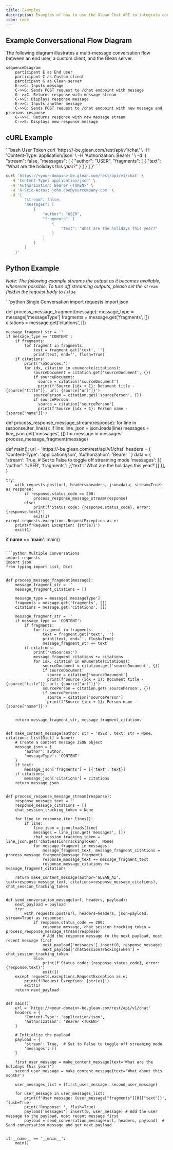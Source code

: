 ```yaml
---
title: Examples
description: Examples of how to use the Glean Chat API to integrate conversational AI into your products.
icon: code
---
```



## Example Conversational Flow Diagram

The following diagram illustrates a multi-message conversation flow between an end user, a custom client, and the Glean server.

```mermaid
sequenceDiagram
    participant E as End user
    participant C as Custom client
    participant G as Glean server
    E->>C: Inputs message
    C->>G: Sends POST request to /chat endpoint with message
    G-->>C: Returns response with message stream
    C->>E: Displays response message
    E->>C: Inputs another message
    C->>G: Sends POST request to /chat endpoint with new message and previous response
    G-->>C: Returns response with new message stream
    C->>E: Displays new response message
```

## cURL Example

<CodeGroup>
```bash User Token
curl 'https://<your-domain>-be.glean.com/rest/api/v1/chat' \
  -H 'Content-Type: application/json' \
  -H 'Authorization: Bearer <TOKEN>' \
  -d '{
        "stream": false,
        "messages": [
            {
                "author": "USER",
                "fragments": [
                    {
                        "text": "What are the holidays this year?"
                    }
                ]
            }
        ]
    }'
```

```bash Global Token
curl 'https://<your-domain>-be.glean.com/rest/api/v1/chat' \
  -H 'Content-Type: application/json' \
  -H 'Authorization: Bearer <TOKEN>' \
  -H 'X-Scio-Actas: john.doe@yourcompany.com' \
  -d '{
        "stream": false,
        "messages": [
            {
                "author": "USER",
                "fragments": [
                    {
                        "text": "What are the holidays this year?"
                    }
                ]
            }
        ]
    }'
```
</CodeGroup>


## Python Example

_Note: The following example streams the output as it becomes available, whenever possible. To turn off streaming outputs, please set the `stream` field in the request body to `False`_

<CodeGroup>
```python Single Conversation
import requests
import json


def process_message_fragment(message):
    message_type = message['messageType']
    fragments = message.get('fragments', [])
    citations = message.get('citations', [])

    message_fragment_str = ''
    if message_type == 'CONTENT':
        if fragments:
            for fragment in fragments:
                text = fragment.get('text', '')
                print(text, end='', flush=True)
        if citations:
            print('\nSources:')
            for idx, citation in enumerate(citations):
                sourceDocument = citation.get('sourceDocument', {})
                if sourceDocument:
                  source = citation['sourceDocument']
                  print(f'Source {idx + 1}: Document title - {source["title"]}, url: {source["url"]}')
                sourcePerson = citation.get('sourcePerson', {})
                if sourcePerson:
                  source = citation['sourcePerson']
                  print(f'Source {idx + 1}: Person name - {source["name"]}')



def process_response_message_stream(response):
    for line in response.iter_lines():
        if line:
            line_json = json.loads(line)
            messages = line_json.get('messages', [])
            for message in messages:
                process_message_fragment(message)

def main():
    url = 'https://<your-domain>-be.glean.com/rest/api/v1/chat'
    headers = {
        'Content-Type': 'application/json',
        'Authorization': 'Bearer <TOKEN>'
    }
    data = {
        'stream': True, # Set to False to toggle off streaming mode
        'messages': [{
            'author': 'USER',
            'fragments': [{'text': 'What are the holidays this year?'}]
        }],
    }

    try:
        with requests.post(url, headers=headers, json=data, stream=True) as response:
            if response.status_code == 200:
                process_response_message_stream(response)
            else:
                print(f'Status code: {response.status_code}, error: {response.text}')
                exit(1)
    except requests.exceptions.RequestException as e:
        print(f'Request Exception: {str(e)}')
        exit(1)


if __name__ == '__main__':
    main()
```

```python Multiple Conversations
import requests
import json
from typing import List, Dict


def process_message_fragment(message):
    message_fragment_str = ''
    message_fragment_citations = []

    message_type = message['messageType']
    fragments = message.get('fragments', [])
    citations = message.get('citations', [])

    message_fragment_str = ''
    if message_type == 'CONTENT':
        if fragments:
            for fragment in fragments:
                text = fragment.get('text', '')
                print(text, end='', flush=True)
                message_fragment_str += text
        if citations:
            print('\nSources:')
            message_fragment_citations += citations
            for idx, citation in enumerate(citations):
                sourceDocument = citation.get('sourceDocument', {})
                if sourceDocument:
                  source = citation['sourceDocument']
                  print(f'Source {idx + 1}: Document title - {source["title"]}, url: {source["url"]}')
                sourcePerson = citation.get('sourcePerson', {})
                if sourcePerson:
                  source = citation['sourcePerson']
                  print(f'Source {idx + 1}: Person name - {source["name"]}')


    return message_fragment_str, message_fragment_citations


def make_content_message(author: str = 'USER', text: str = None, citations: List[Dict] = None):
    # Create a content message JSON object
    message_json = {
        'author': author,
        'messageType': 'CONTENT'
    }
    if text:
        message_json['fragments'] = [{'text': text}]
    if citations:
        message_json['citations'] = citations
    return message_json


def process_response_message_stream(response):
    response_message_text = ''
    response_message_citations = []
    chat_session_tracking_token = None

    for line in response.iter_lines():
        if line:
            line_json = json.loads(line)
            messages = line_json.get('messages', [])
            chat_session_tracking_token = line_json.get('chatSessionTrackingToken', None)
            for message_fragment in messages:
                message_fragment_text, message_fragment_citations = process_message_fragment(message_fragment)
                response_message_text += message_fragment_text
                response_message_citations += message_fragment_citations

    return make_content_message(author='GLEAN_AI', text=response_message_text, citations=response_message_citations), chat_session_tracking_token


def send_conversation_message(url, headers, payload):
    next_payload = payload
    try:
        with requests.post(url, headers=headers, json=payload, stream=True) as response:
            if response.status_code == 200:
                response_message, chat_session_tracking_token = process_response_message_stream(response)
                # Add the response message to the next payload, most recent message first
                next_payload['messages'].insert(0, response_message)
                next_payload['chatSessionTrackingToken'] = chat_session_tracking_token
            else:
                print(f'Status code: {response.status_code}, error: {response.text}')
                exit(1)
    except requests.exceptions.RequestException as e:
        print(f'Request Exception: {str(e)}')
        exit(1)
    return next_payload


def main():
    url = 'https://<your-domain>-be.glean.com/rest/api/v1/chat'
    headers = {
        'Content-Type': 'application/json',
        'Authorization': 'Bearer <TOKEN>'
    }

    # Initialize the payload
    payload = {
        'stream': True,  # Set to False to toggle off streaming mode
        'messages': []
    }

    first_user_message = make_content_message(text='What are the holidays this year?')
    second_user_message = make_content_message(text='What about this month?')

    user_messages_list = [first_user_message, second_user_message]

    for user_message in user_messages_list:
        print(f'User message: {user_message["fragments"][0]["text"]}', flush=True)
        print('Response: ', flush=True)
        payload['messages'].insert(0, user_message) # Add the user message to the payload, most recent message first
        payload = send_conversation_message(url, headers, payload)  # Send conversation message and get next payload


if __name__ == '__main__':
    main()
```

</CodeGroup>